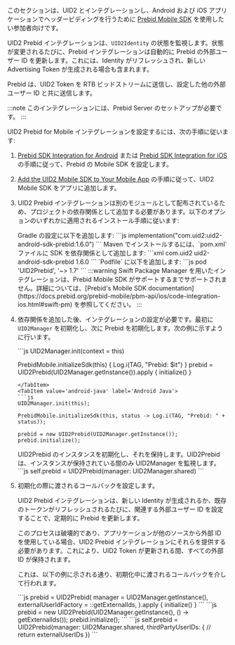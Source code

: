 
このセクションは、UID2 とインテグレーションし、Android および iOS アプリケーションでヘッダービディングを行うために [Prebid Mobile SDK](https://prebid.org/product-suite/prebid-mobile/) を使用したい参加者向けです。

UID2 Prebid インテグレーションは、`UID2Identity` の状態を監視します。状態が変更されるたびに、Prebid インテグレーションは自動的に Prebid の外部ユーザー ID を更新します。これには、Identity がリフレッシュされ、新しい Advertising Token が生成される場合も含まれます。

Prebid は、UID2 Token を RTB ビッドストリームに送信し、設定した他の外部ユーザー ID と共に送信します。

:::note
このインテグレーションには、Prebid Server のセットアップが必要です。
:::

UID2 Prebid for Mobile インテグレーションを設定するには、次の手順に従います:

1. [Prebid SDK Integration for Android](https://docs.prebid.org/prebid-mobile/pbm-api/android/code-integration-android.html) または [Prebid SDK Integration for iOS](https://docs.prebid.org/prebid-mobile/pbm-api/ios/code-integration-ios.html) の手順に従って、Prebid の Mobile SDK を設定します。

2. [Add the UID2 Mobile SDK to Your Mobile App](#add-the-uid2-mobile-sdk-to-your-mobile-app) の手順に従って、UID2 Mobile SDK をアプリに追加します。

3. UID2 Prebid インテグレーションは別のモジュールとして配布されているため、プロジェクトの依存関係として追加する必要があります。以下のオプションのいずれかに適用されるインストール手順に従います:

   <Tabs groupId="dependency-selection">
   <TabItem value='gradle' label='Gradle (Android)'>
   Gradle の設定に以下を追加します:
   ```js
   implementation("com.uid2:uid2-android-sdk-prebid:1.6.0")
   ```
   </TabItem>
   <TabItem value='maven' label='Maven (Android)'>
   Maven でインストールするには、`pom.xml` ファイルに SDK を依存関係として追加します:
   ```xml
   <dependency>
      <groupId>com.uid2</groupId>
      <artifactId>uid2-android-sdk-prebid</artifactId>
      <version>1.6.0</version>
   </dependency>
   ```
   </TabItem>
   <TabItem value='cocoapods' label='CocoaPods (iOS)'>
   `Podfile` に以下を追加します:
   ```js
   pod 'UID2Prebid', '~> 1.7'
   ```
   </TabItem>
   <TabItem value='spm' label='SPM (iOS)'>
   :::warning
   Swift Package Manager を用いたインテグレーションは、Prebid Mobile SDK がサポートするまでサポートされません。詳細については、[Prebid's Mobile SDK documentation](https://docs.prebid.org/prebid-mobile/pbm-api/ios/code-integration-ios.html#swift-pm) を参照してください。
   :::
   </TabItem>
   </Tabs>

4. 依存関係を追加した後、インテグレーションの設定が必要です。最初に `UID2Manager` を初期化し、次に Prebid を初期化します。次の例に示すように行います。

   <Tabs groupId="language-selection">
   <TabItem value='android' label='Android Kotlin'>
   ```js
   UID2Manager.init(context = this)

   PrebidMobile.initializeSdk(this) { Log.i(TAG, "Prebid: $it") }
   prebid = UID2Prebid(UID2Manager.getInstance()).apply {
       initialize()
   }
   ```
   </TabItem>
   <TabItem value='android-java' label='Android Java'>
   ```js
   UID2Manager.init(this);

   PrebidMobile.initializeSdk(this, status -> Log.i(TAG, "Prebid: " + status));

   prebid = new UID2Prebid(UID2Manager.getInstance());
   prebid.initialize();
   ```
   </TabItem>
   <TabItem value='ios' label='iOS Swift'>
   UID2Prebid のインスタンスを初期化し、それを保持します。UID2Prebid は、インスタンスが保持されている間のみ UID2Manager を監視します。
   ```js
   self.prebid = UID2Prebid(manager: UID2Manager.shared)
   ```
   </TabItem>
   </Tabs>

5. 初期化の際に渡されるコールバックを設定します。

   UID2 Prebid インテグレーションは、新しい Identity が生成されるか、既存のトークンがリフレッシュされるたびに、関連する外部ユーザー ID を設定することで、定期的に Prebid を更新します。
   
   このプロセスは破壊的であり、アプリケーションが他のソースから外部 ID を使用している場合、UID2 Prebid インテグレーションにそれらを提供する必要があります。これにより、UID2 Token が更新される間、すべての外部 ID が保持されます。
   
   これは、以下の例に示される通り、初期化中に渡されるコールバックを介して行われます。
   
   <Tabs groupId="language-selection">
   <TabItem value='android' label='Android Kotlin'>
   ```js
   prebid = UID2Prebid(
       manager = UID2Manager.getInstance(),
       externalUserIdFactory = ::getExternalIds,
   ).apply {
       initialize()
   }
   ```
   </TabItem>
   <TabItem value='android-java' label='Android Java'>
   ```js
   prebid = new UID2Prebid(UID2Manager.getInstance(), () -> getExternalIds());
   prebid.initialize();
   ```
   </TabItem>
    <TabItem value='ios' label='iOS Swift'>
   ```js
   self.prebid = UID2Prebid(manager: UID2Manager.shared, thirdPartyUserIDs: {
       // return externalUserIDs
   })
   ```
   </TabItem>
   </Tabs>
